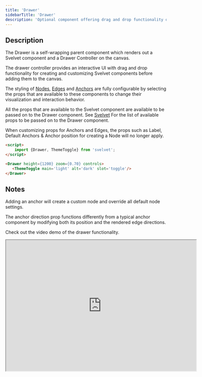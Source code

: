 ```yaml
---
title: 'Drawer'
sidebarTitle: 'Drawer'
description: 'Optional component offering drag and drop functionality of Default Nodes and Custom Nodes which are configurable via props'
---
```


## Description

The Drawer is a self-wrapping parent component which renders out a Svelvet component and a Drawer Controller on the canvas.

The drawer controller provides an interactive UI with drag and drop functionality for creating and customizing Svelvet components before adding them to the canvas.

The styling of [Nodes](/components/nodes), [Edges](/components/edges) and [Anchors](//components/anchors) are fully configurable by selecting the props that are
available to these components to change their visualization and interaction behavior.

All the props that are available to the Svelvet component are available to be passed on to the Drawer component. See [Svelvet](/components/svelvet) For the list of available
props to be passed on to the Drawer component.

<Warning>
	When customizing props for Anchors and Edges, the props such as Label, Default Anchors & Anchor
	position for creating a Node will no longer apply.
</Warning>

```HTML MyDrawer.svelte
<script>
    import {Drawer, ThemeToggle} from 'svelvet';
</script>

<Drawer height={1200} zoom={0.70} controls>
   <ThemeToggle main='light' alt='dark' slot='toggle'/>
</Drawer>

```

## Notes

Adding an anchor will create a custom node and override all default node settings.

The anchor direction prop functions differently from a typical anchor component by modifying both its position and the rendered edge directions.

Check out the video demo of the drawer functionality.

<iframe
	width="595"
	height="410"
	src="https://www.youtube.com/embed/cAzNvl1a20g?rel=0&amp;vq=hd720"
></iframe>
